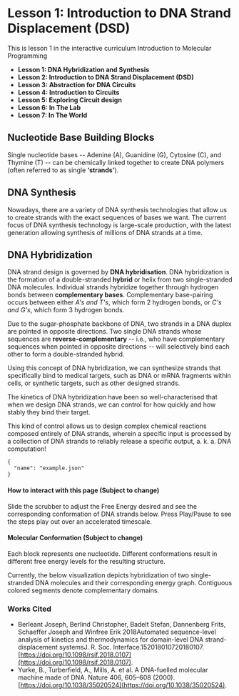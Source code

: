 
# Lesson 1: Introduction to DNA Strand Displacement (DSD)

This is lesson 1
in the interactive curriculum
Introduction to Molecular Programming

- **Lesson 1: DNA Hybridization and Synthesis**
- **Lesson 2: Introduction to DNA Strand Displacement (DSD)**
- **Lesson 3: Abstraction for DNA Circuits**
- **Lesson 4: Introduction to Circuits**
- **Lesson 5: Exploring Circuit design**
- **Lesson 6: In The Lab**
- **Lesson 7: In The World**

## Nucleotide Base Building Blocks

Single nucleotide bases
-- Adenine (A), Guanidine (G), Cytosine (C), and Thymine (T) --
can be chemically linked together to create DNA polymers
(often referred to as single **‘strands’**).

## DNA Synthesis

Nowadays,
there are a variety of DNA synthesis technologies
that allow us to create strands
with the exact sequences of bases we want.
The current focus of DNA synthesis technology is
large-scale production,
with the latest generation
allowing synthesis of millions of DNA strands at a time.

## DNA Hybridization

DNA strand design
is governed by **DNA hybridisation**.
DNA hybridization is the formation of
a double-stranded **hybrid**
or helix from two single-stranded DNA molecules.
Individual strands hybridize together
through hydrogen bonds between **complementary bases**.
Complementary base-pairing occurs
between either *A's and T's*,
which form 2 hydrogen bonds,
or *C's and G's*,
which form 3 hydrogen bonds.

Due to the sugar-phosphate backbone of DNA,
two strands in a DNA duplex
are pointed in opposite directions.
Two single DNA strands
whose sequences are **reverse-complementary**
-- i.e., who have complementary sequences
when pointed in opposite directions --
will selectively bind each other
to form a double-stranded hybrid.

Using this concept of DNA hybridization,
we can synthesize strands
that specifically bind to medical targets,
such as DNA or mRNA fragments
within cells,
or synthetic targets,
such as other designed strands.

The kinetics of DNA hybridization
have been so well-characterised
that when we design DNA strands,
we can control for
how quickly and how stably
they bind their target.

This kind of control allows us to
design complex chemical reactions
composed entirely of DNA strands,
wherein a specific input is processed
by a collection of DNA strands
to reliably release a specific output,
a. k. a. DNA computation!

<!-- `.pil format` -->
```SDSimulation
{
  "name": "example.json"
}
```

#### How to interact with this page (Subject to change)

Slide the scrubber
to adjust the Free Energy desired
and see the corresponding conformation
of DNA strands below.
Press Play/Pause
to see the steps play out
over an accelerated timescale.

#### Molecular Conformation (Subject to change)

Each block represents one nucleotide.
Different conformations result
in different free energy levels
for the resulting structure.

Currently,
the below visualization depicts hybridization
of two single-stranded DNA molecules
and their corresponding energy graph.
Contiguous colored segments
denote complementary domains.

### Works Cited

- Berleant Joseph,
  Berlind Christopher,
  Badelt Stefan,
  Dannenberg Frits,
  Schaeffer Joseph
  and Winfree Erik
  2018Automated sequence-level analysis of kinetics and thermodynamics for domain-level DNA strand-displacement systemsJ.
  R. Soc. Interface.152018010720180107.
  [https://doi.org/10.1098/rsif.2018.0107](https://doi.org/10.1098/rsif.2018.0107).
- Yurke, B.,
  Turberfield, A.,
  Mills, A. et al.
  A DNA-fuelled molecular machine made of DNA.
  Nature 406, 605–608 (2000).
  [https://doi.org/10.1038/35020524](https://doi.org/10.1038/35020524).
